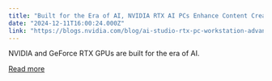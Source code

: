 ```yaml
---
title: "Built for the Era of AI, NVIDIA RTX AI PCs Enhance Content Creation, Gaming, Entertainment and More"
date: "2024-12-11T16:00:24.000Z"
link: "https://blogs.nvidia.com/blog/ai-studio-rtx-pc-workstation-advanced/"
---
```


NVIDIA and GeForce RTX GPUs are built for the era of AI. 

[Read more](https://blogs.nvidia.com/blog/ai-studio-rtx-pc-workstation-advanced/)
